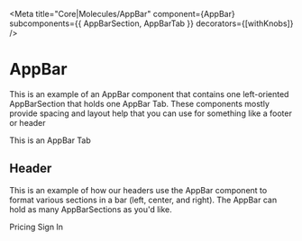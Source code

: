 
<Meta
  title="Core|Molecules/AppBar"
  component={AppBar}
  subcomponents={{ AppBarSection, AppBarTab }}
  decorators={[withKnobs]}
/>

# AppBar

This is an example of an AppBar component that contains one left-oriented
AppBarSection that holds one AppBar Tab. These components mostly provide
spacing and layout help that you can use for something like a footer or
header

<Preview>
  <Story name="AppBar">
    <AppBar>
      <AppBarSection position="left">
        <AppBarTab button>This is an AppBar Tab</AppBarTab>
      </AppBarSection>
    </AppBar>
  </Story>
</Preview>

<Props of={AppBar} />

## Header

This is an example of how our headers use the AppBar component to format
various sections in a bar (left, center, and right). The AppBar can hold
as many AppBarSections as you&apos;d like.

<Preview>
  <Story name="Header">
    <AppBar>
      <AppBarSection position="left">
        <a href="https://www.codecademy.com">
          <Logo />
        </a>
      </AppBarSection>
      <AppBarSection position="center">Pricing</AppBarSection>
      <AppBarSection position="right">Sign In</AppBarSection>
    </AppBar>
  </Story>
</Preview>
